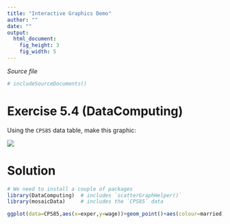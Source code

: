```yaml
---
title: "Interactive Graphics Demo"
author: ""
date: ""
output: 
  html_document:
    fig_height: 3
    fig_width: 5
---
```

*Source file* 
```r
# includeSourceDocuments()
```


# Exercise 5.4 (DataComputing)

Using the `CPS85` data table, make this graphic: 

![](Slides/images/InteractivePlot.png)


# Solution 

```r
# We need to install a couple of packages
library(DataComputing)  # includes `scatterGraphHelper()`
library(mosaicData)     # includes the `CPS85` data 
```

```r
ggplot(data=CPS85,aes(x=exper,y=wage))+geom_point()+aes(colour=married)+scale_y_log10()+facet_wrap(~sector,ncol=4) 

```




